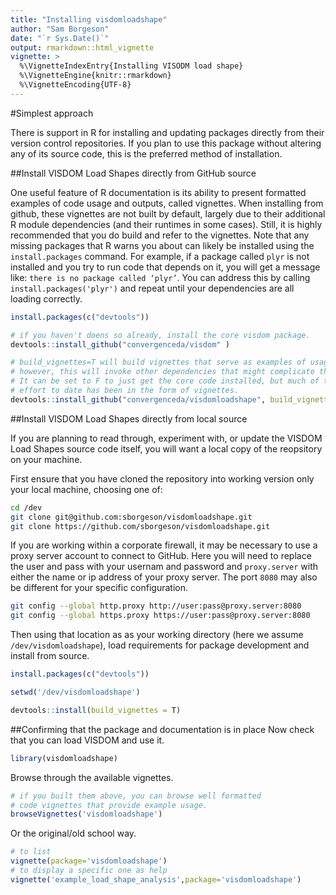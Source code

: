 ```yaml
---
title: "Installing visdomloadshape"
author: "Sam Borgeson"
date: "`r Sys.Date()`"
output: rmarkdown::html_vignette
vignette: >
  %\VignetteIndexEntry{Installing VISODM load shape}
  %\VignetteEngine{knitr::rmarkdown}
  %\VignetteEncoding{UTF-8}
---
```


#Simplest approach

There is support in R for installing and updating packages directly from their version control repositories. If you plan to use this package without altering any of its source code, this is the preferred method of installation.

##Install VISDOM Load Shapes directly from GitHub source

One useful feature of R documentation is its ability to present formatted examples of code usage and outputs, called vignettes. When installing from github, these vignettes are not built by default, largely due to their additional R module dependencies (and their runtimes in some cases). Still, it is highly recommended that you do build and refer to the vignettes. Note that any missing packages that R warns you about can likely be installed using the `install.packages` command. For example, if a package called `plyr` is not installed and you try to run code that depends on it, you will get a message like: `there is no package called ‘plyr’`. You can address this by calling `install.packages('plyr')` and repeat until your dependencies are all loading correctly.

```r
install.packages(c("devtools"))

# if you haven't doens so already, install the core visdom package.
devtools::install_github("convergenceda/visdom" )

# build_vignettes=T will build vignettes that serve as examples of usage
# however, this will invoke other dependencies that might complicate things.
# It can be set to F to just get the core code installed, but much of the documentation
# effort to date has been in the form of vignettes.
devtools::install_github("convergenceda/visdomloadshape", build_vignettes=T )
```

##Install VISDOM Load Shapes directly from local source

If you are planning to read through, experiment with, or update the VISDOM Load Shapes source code itself, you will want a local copy of the reopsitory on your machine. 

First ensure that you have cloned the repository into working version only your local machine, choosing one of:

```bash
cd /dev
git clone git@github.com:sborgeson/visdomloadshape.git
git clone https://github.com/sborgeson/visdomloadshape.git
```

If you are working within a corporate firewall, it may be necessary to use a proxy server account to connect to GitHub. Here you will need to replace the user and pass with your usernam and password and `proxy.server` with either the name or ip address of your proxy server. The port `8080` may also be different for your specific configuration.

```bash
git config --global http.proxy http://user:pass@proxy.server:8080
git config --global https.proxy https://user:pass@proxy.server:8080
```

Then using that location as as your working directory (here we assume `/dev/visdomloadshape`), load requirements for package development and install from source.


```r

install.packages(c("devtools"))

setwd('/dev/visdomloadshape')

devtools::install(build_vignettes = T)

```

##Confirming that the package and documentation is in place
Now check that you can load VISDOM and use it.

```r
library(visdomloadshape)
```

Browse through the available vignettes.

```r
# if you built them above, you can browse well formatted 
# code vignettes that provide example usage.
browseVignettes('visdomloadshape')
```

Or the original/old school way.
```r
# to list
vignette(package='visdomloadshape')
# to display a specific one as help
vignette('example_load_shape_analysis',package='visdomloadshape')
```
